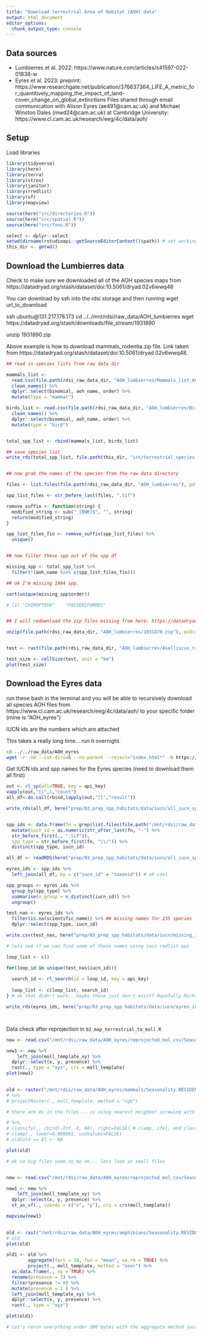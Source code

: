 ```yaml
---
title: "Download terrestrial Area of Habitat (AOH) data"
output: html_document
editor_options: 
  chunk_output_type: console
---
```


## Data sources 

* Lumbierres et al. 2022: https://www.nature.com/articles/s41597-022-01838-w
* Eyres et al. 2023: preprint: https://www.researchgate.net/publication/376637364_LIFE_A_metric_for_quantitively_mapping_the_impact_of_land-cover_change_on_global_extinctions Files shared through email communication with Alison Eyres (ae491@cam.ac.uk) and Michael Winston Dales (mwd24@cam.ac.uk) at Cambridge University: https://www.cl.cam.ac.uk/research/eeg/4c/data/aoh/


## Setup

Load libraries

```r

library(tidyverse)
library(here)
library(terra)
library(strex)
library(janitor)
library(rredlist)
library(sf)
library(mapview)

source(here("src/directories.R"))
source(here("src/spatial.R"))
source(here("src/fxns.R"))

select <- dplyr::select
setwd(dirname(rstudioapi::getSourceEditorContext()$path)) # set working directory to where this script is located
this_dir <- getwd()

```


## Download the Lumbierres data 

Check to make sure we downloaded all of the AOH species maps from https://datadryad.org/stash/dataset/doi:10.5061/dryad.02v6wwq48


You can download by ssh into the rdsi storage and then running wget url_to_download

ssh ubuntu@131.217.178.173
cd ../../mnt/rdsi/raw_data/AOH_lumbierres
wget https://datadryad.org/stash/downloads/file_stream/1931890

unzip 1931890.zip

Above example is how to download mammals_rodentia.zip file. Link taken from https://datadryad.org/stash/dataset/doi:10.5061/dryad.02v6wwq48.


```r

## read in species lists from raw data dir 

mammals_list <-
  read.csv(file.path(rdsi_raw_data_dir, "AOH_lumbierres/Mammals_list_AOH.csv")) %>%
  clean_names() %>%
  dplyr::select(binomial, aoh_name, order) %>%
  mutate(type = "mammal")

birds_list <- read.csv(file.path(rdsi_raw_data_dir, "AOH_lumbierres/Birds_list_AOH.csv")) %>%
  clean_names() %>%
  dplyr::select(binomial, aoh_name, order) %>%
  mutate(type = "bird")


total_spp_list <- rbind(mammals_list, birds_list)

## save species list 
write_rds(total_spp_list, file.path(this_dir, "int/terrestrial_species_list.rds"))


## now grab the names of the species from the raw data directory

files <- list.files(file.path(rdsi_raw_data_dir, "AOH_lumbierres"), pattern = ".tif")

spp_list_files <- str_before_last(files, ".tif") 

remove_suffix <- function(string) {
  modified_string <- sub("_[BNR]$", "", string)
  return(modified_string)
}

spp_list_files_fin <- remove_suffix(spp_list_files) %>%
  unique()


## now filter these spp out of the spp df 

missing_spp <- total_spp_list %>%
  filter(!(aoh_name %in% c(spp_list_files_fin)))

## ok I'm missing 1984 spp. 

sort(unique(missing_spp$order)) 

# [1] "CHIROPTERA"    "PASSERIFORMES"    


## I will redownload the zip files missing from here: https://datadryad.org/stash/dataset/doi:10.5061/dryad.02v6wwq48 and see if that helps the missing species...

unzip(file.path(rdsi_raw_data_dir, "AOH_lumbierres/1931870.zip"), exdir = here("test/"))


test <- rast(file.path(rdsi_raw_data_dir, "AOH_lumbierres/Aselliscus_tricuspidatus.tif"))

test_size <- cellSize(test, unit = "km")
plot(test_size)


```


## Download the Eyres data

run these bash in the terminal and you will be able to recursively download all species AOH files from https://www.cl.cam.ac.uk/research/eeg/4c/data/aoh/ to your specific folder (mine is "AOH_eyres")

IUCN ids are the numbers which are attached

This takes a really long time... run it overnight.

```bash

cd ../../raw_data/AOH_eyres
wget -r -nH --cut-dirs=5 --no-parent --reject="index.html*" -N https://www.cl.cam.ac.uk/research/eeg/4c/data/aoh/

```

Get IUCN ids and spp names for the Eyres species (need to download them all first)

```r

out <- rl_sp(all=TRUE, key = api_key)
vapply(out,"[[",1,"count") 
all_df<-do.call(rbind,lapply(out,"[[","result"))

write_rds(all_df, here("prep/03_prep_spp_habitats/data/iucn/all_iucn_spp.rds"))


spp_ids <- data.frame(fn = grep(list.files(file.path("/mnt/rdsi/raw_data/AOH_eyres/"), recursive = TRUE), pattern = "reprojected", invert = TRUE, value = TRUE)) %>% # delete amphibians and add recursive for all species names
  mutate(iucn_id = as.numeric(str_after_last(fn, "-") %>%
  str_before_first(., ".tif")),
  spp_type = str_before_first(fn, "\\/")) %>%
  distinct(spp_type, iucn_id)

all_df <- readRDS(here("prep/03_prep_spp_habitats/data/iucn/all_iucn_spp.rds"))

eyres_ids <- spp_ids %>% 
  left_join(all_df, by = c("iucn_id" = "taxonid")) # ok cool 

spp_groups <- eyres_ids %>%
  group_by(spp_type) %>%
  summarise(n_group = n_distinct(iucn_id)) %>%
  ungroup()

test_nas <- eyres_ids %>%
  filter(is.na(scientific_name)) %>% ## missing names for 235 species
  dplyr::select(spp_type, iucn_id)

write.csv(test_nas, here("prep/03_prep_spp_habitats/data/iucn/missing_ids.csv"), row.names = FALSE)

# lets see if we can find some of these names using iucn redlist api 

loop_list <- c()

for(loop_id in unique(test_nas$iucn_id)){
  
  search_id <- rl_search(id = loop_id, key = api_key)
  
  loop_list <- c(loop_list, search_id)
} # ok that didn't work.. maybe these just don't exist? Hopefully Michael will send me a species list. 

write_rds(eyres_ids, here("prep/03_prep_spp_habitats/data/iucn/eyres_iucn_spp.rds"))




```


Data check after reprojection in `02_map_terrestrial_to_moll.R`

```r
new <- read.csv("/mnt/rdsi/raw_data/AOH_eyres/reprojected_mol_csv/Seasonality.RESIDENT-88149202.csv")

new1 <- new %>% 
    left_join(moll_template_xy) %>%
  dplyr::select(x, y, presence) %>%
  rast(., type = "xyz", crs = moll_template)
plot(new1)

      
old <- raster("/mnt/rdsi/raw_data/AOH_eyres/mammals/Seasonality.RESIDENT-88149202.tif") 
# %>% 
# projectRaster(., moll_template, method = "ngb")

# there are 0s in the files... is using nearest neighbor screwing with some of the smaller files? I'm not really sure... the big files seem ok. And taking out all of the 0s take forever. 

# %>%
# classify(., cbind(-Inf, 0, NA), right=FALSE) # clamp, ifel, and classify in terra and raster all take a really long time...
# clamp(., lower=0.000001, useValues=FALSE)
# old[old == 0] <- NA

plot(old)  

# ok so big files seem to be ok... lets look at small files


new <- read.csv("/mnt/rdsi/raw_data/AOH_eyres/reprojected_mol_csv/Seasonality.RESIDENT-77347251.csv")

new1 <- new %>% 
    left_join(moll_template_xy) %>%
  dplyr::select(x, y, presence) %>%
  st_as_sf(., coords = c("x", "y"), crs = crs(moll_template))

mapview(new1)

      
old <- rast("/mnt/rdsi/raw_data/AOH_eyres/amphibians/Seasonality.RESIDENT-77347251.tif")     
# old      
plot(old)  

old1 <- old %>%
        aggregate(fact = 10, fun = "mean", na.rm = TRUE) %>%  
        project(., moll_template, method = "near") %>%
  as.data.frame(., xy = TRUE) %>%
  rename(presence = 3) %>%
  filter(presence != 0) %>%
  mutate(presence = 1 ) %>%
  left_join(moll_template_xy) %>%
  dplyr::select(x, y, presence) %>%
  rast(., type = "xyz")

plot(old1)

# Let's rerun everything under 300 bytes with the aggregate method just to be sure. I don't think it will really make a difference. A few cells here and there. It is definitely working... just not as exact as I would like. 

```


